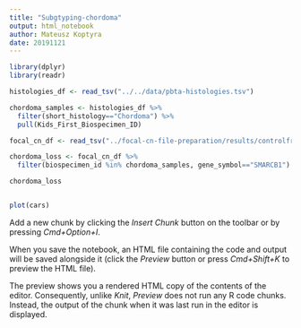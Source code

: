 ```yaml
---
title: "Subgtyping-chordoma"
output: html_notebook
author: Mateusz Koptyra 
date: 20191121
---
```


```r
library(dplyr)
library(readr)
```
```r
histologies_df <- read_tsv("../../data/pbta-histologies.tsv")
```
```r
chordoma_samples <- histologies_df %>%
  filter(short_histology=="Chordoma") %>% 
  pull(Kids_First_Biospecimen_ID)
```

```r
focal_cn_df <- read_tsv("../focal-cn-file-preparation/results/controlfreec_annotated_cn_autosomes.tsv.gz")
```

```r
chordoma_loss <- focal_cn_df %>% 
  filter(biospecimen_id %in% chordoma_samples, gene_symbol=="SMARCB1")

chordoma_loss 
```

```r

```


```r
plot(cars)
```

Add a new chunk by clicking the *Insert Chunk* button on the toolbar or by pressing *Cmd+Option+I*.

When you save the notebook, an HTML file containing the code and output will be saved alongside it (click the *Preview* button or press *Cmd+Shift+K* to preview the HTML file). 

The preview shows you a rendered HTML copy of the contents of the editor. Consequently, unlike *Knit*, *Preview* does not run any R code chunks. Instead, the output of the chunk when it was last run in the editor is displayed.

